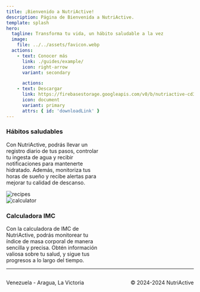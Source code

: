 ```yaml
---
title: ¡Bienvenido a NutriActive!
description: Página de Bienvenida a NutriActive.
template: splash
hero:
  tagline: Transforma tu vida, un hábito saludable a la vez
  image:
    file: ../../assets/favicon.webp
  actions:
    - text: Conocer más
      link: ./guides/example/
      icon: right-arrow
      variant: secondary

      actions:
    - text: Descargar
      link: https://firebasestorage.googleapis.com/v0/b/nutriactive-cd30b.appspot.com/o/nutriActive.zip?alt=media&token=60bb4f94-06d1-4ec0-afc1-0b8c48e46115
      icon: document
      variant: primary
      attrs: { id: 'downloadLink' }
---
```



<Carousel />

<section class="container-image-presentation">
  <article>
    <div style='width: 50%'>
      <h3 style='align-items: flex-end;'>Hábitos saludables</h3>
      <p>
        Con NutriActive, podrás llevar un registro diario de tus pasos, controlar
        tu ingesta de agua y recibir notificaciones para mantenerte hidratado.
        Además, monitoriza tus horas de sueño y recibe alertas para mejorar tu
        calidad de descanso.
      </p>
    </div>
    <img
      src='/banner00.jpg'
      alt='recipes'
      class='img-presentation'
      draggable='false'
    />
  </article>

<article>
  <img
    src='/banner04.png'
    alt='calculator'
    class='img-presentation'
    draggable='false'
  />
  <div style='width: 50%'>
    <h3>Calculadora IMC</h3>
    <p>
      Con la calculadora de IMC de NutriActive, podrás monitorear tu índice de
      masa corporal de manera sencilla y precisa. Obtén información valiosa
      sobre tu salud, y sigue tus progresos a lo largo del tiempo.
    </p>
  </div>
</article>

</section>

<footer class="footer-main">
  <hr/>
  <div style="display: flex; justify-content: space-between; align-items: center;">
    <p>Venezuela - Aragua, La Victoria</p>
    <p>&copy; 2024-2024 NutriActive</p>
  </div>

</footer>
